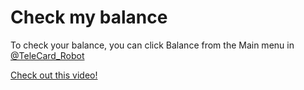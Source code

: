 # Check my balance

To check your balance, you can click Balance from the Main menu in [@TeleCard_Robot](https://t.me/Telecard_robot)

[Check out this video!](https://files-hosdt.vercel.app/tut3.mov)
